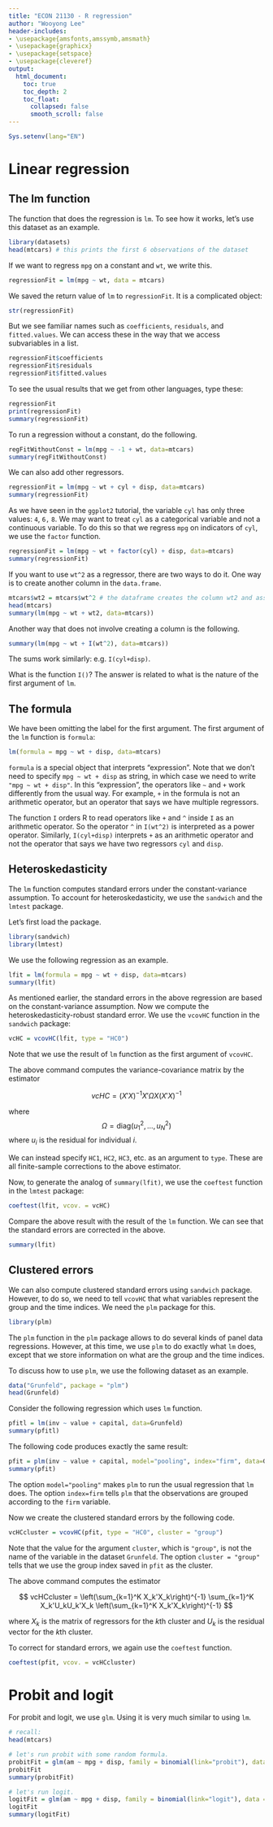 ```yaml
---
title: "ECON 21130 - R regression"
author: "Wooyong Lee"
header-includes:
- \usepackage{amsfonts,amssymb,amsmath}
- \usepackage{graphicx}
- \usepackage{setspace}
- \usepackage{cleveref}
output:
  html_document:
    toc: true
    toc_depth: 2
    toc_float:
      collapsed: false
      smooth_scroll: false
---
```


\newcommand{\beq}{\begin{equation}}
\newcommand{\eeq}{\end{equation}}
\newcommand{\beqr}{\begin{eqnarray}}
\newcommand{\eeqr}{\end{eqnarray}}
\newcommand{\nn}{\nonumber\\}

\newcommand{\var}{\textrm{Var}}
\newcommand{\cov}{\textrm{Cov}}
\newcommand{\corr}{\textrm{Corr}}
\newcommand{\E}{\mathbb{E}}
\newcommand{\pp}{\mathbb{P}}
\newcommand{\veps}{\varepsilon}
\newcommand{\diag}{\textrm{diag}}

\newcommand{\by}{\bar Y}
\newcommand{\bx}{\bar X}
\newcommand{\beps}{\bar\varepsilon}
\newcommand{\pt}{\partial}

\newcommand{\tb}{\textbf}
\newcommand{\ti}{\textit}
\newcommand{\mb}{\mathbb}
\newcommand{\mc}{\mathcal}
\newcommand{\st}{\qquad\text{subject to}\qquad}
\newcommand{\ra}{\quad\Rightarrow\quad}

\newcommand{\bsni}{\bigskip\noindent}

```r
Sys.setenv(lang="EN")
```


# Linear regression

## The lm function

The function that does the regression is `lm`. To see how it works, let's use this dataset as an example.

```r
library(datasets)
head(mtcars) # this prints the first 6 observations of the dataset
```

If we want to regress `mpg` on a constant and `wt`, we write this.

```r
regressionFit = lm(mpg ~ wt, data = mtcars)
```

We saved the return value of `lm` to `regressionFit`. It is a complicated object:

```r
str(regressionFit)
```

But we see familiar names such as `coefficients`, `residuals`, and `fitted.values`. We can access these in the way that we access subvariables in a list.

```r
regressionFit$coefficients
regressionFit$residuals
regressionFit$fitted.values
```



To see the usual results that we get from other languages, type these:

```r
regressionFit
print(regressionFit)
summary(regressionFit)
```

To run a regression without a constant, do the following.

```r
regFitWithoutConst = lm(mpg ~ -1 + wt, data=mtcars)
summary(regFitWithoutConst)
```

We can also add other regressors.

```r
regressionFit = lm(mpg ~ wt + cyl + disp, data=mtcars)
summary(regressionFit)
```

As we have seen in the `ggplot2` tutorial, the variable `cyl` has only three values: `4`, `6,` `8`. We may want to treat `cyl` as a categorical variable and not a continuous variable. To do this so that we regress `mpg` on indicators of `cyl`, we use the `factor` function.

```r
regressionFit = lm(mpg ~ wt + factor(cyl) + disp, data=mtcars)
summary(regressionFit)
```

If you want to use `wt^2` as a regressor, there are two ways to do it. One way is to create another column in the `data.frame`.

```r
mtcars$wt2 = mtcars$wt^2 # the dataframe creates the column wt2 and assign the values.
head(mtcars)
summary(lm(mpg ~ wt + wt2, data=mtcars))
```

Another way that does not involve creating a column is the following.

```r
summary(lm(mpg ~ wt + I(wt^2), data=mtcars))
```

The sums work similarly: e.g. `I(cyl+disp)`.

What is the function `I()`? The answer is related to what is the nature of the first argument of `lm`.

## The formula

We have been omitting the label for the first argument. The first argument of the `lm` function is `formula`:

```r
lm(formula = mpg ~ wt + disp, data=mtcars)
```

`formula` is a special object that interprets "expression". Note that we don't need to specify `mpg ~ wt + disp` as string, in which case we need to write `"mpg ~ wt + disp"`. In this "expression", the operators like `~` and `+` work differently from the usual way. For example, `+` in the formula is not an arithmetic operator, but an operator that says we have multiple regressors.

The function `I` orders R to read operators like `+` and `^` inside `I` as an arithmetic operator. So the operator `^` in `I(wt^2)` is interpreted as a power operator. Similarly, `I(cyl+disp)` interprets `+` as an arithmetic operator and not the operator that says we have two regressors `cyl` and `disp`.

## Heteroskedasticity

The `lm` function computes standard errors under the constant-variance assumption. To account for heteroskedasticity, we use the `sandwich` and the `lmtest` package. 

Let's first load the package.

```r
library(sandwich)
library(lmtest)
```

We use the following regression as an example.

```r
lfit = lm(formula = mpg ~ wt + disp, data=mtcars)
summary(lfit)
```

As mentioned earlier, the standard errors in the above regression are based on the constant-variance assumption. Now we compute the heteroskedasticity-robust standard error. We use the `vcovHC` function in the `sandwich` package:

```r
vcHC = vcovHC(lfit, type = "HC0")
```

Note that we use the result of `lm` function as the first argument of `vcovHC`. 

The above command computes the variance-covariance matrix by the estimator

$$
  vcHC = (X'X)^{-1}X'\Omega X(X'X)^{-1}
$$

where
$$
  \Omega = \text{diag}(u_1^2, \ldots, u_N^2)
$$
where $u_i$ is the residual for individual $i$.

We can instead specify `HC1`, `HC2`, `HC3`, etc. as an argument to `type`. These are all finite-sample corrections to the above estimator.

Now, to generate the analog of `summary(lfit)`, we use the `coeftest` function in the `lmtest` package:

```r
coeftest(lfit, vcov. = vcHC)
```

Compare the above result with the result of the `lm` function. We can see that the standard errors are corrected in the above. 

```r
summary(lfit)
```

## Clustered errors

We can also compute clustered standard errors using `sandwich` package. However, to do so, we need to tell `vcovHC` that what variables represent the group and the time indices. We need the `plm` package for this.

```r
library(plm)
```

The `plm` function in the `plm` package allows to do several kinds of panel data regressions. However, at this time, we use `plm` to do exactly what `lm` does, except that we store information on what are the group and the time indices. 

To discuss how to use `plm`, we use the following dataset as an example.
```r
data("Grunfeld", package = "plm")
head(Grunfeld)
```

Consider the following regression which uses `lm` function.

```r
pfitl = lm(inv ~ value + capital, data=Grunfeld)
summary(pfitl)
```

The following code produces exactly the same result:

```r
pfit = plm(inv ~ value + capital, model="pooling", index="firm", data=Grunfeld)
summary(pfit)
```

The option `model="pooling"` makes `plm` to run the usual regression that `lm` does. The option `index=firm` tells `plm` that the observations are grouped according to the `firm` variable.

Now we create the clustered standard errors by the following code.

```r
vcHCcluster = vcovHC(pfit, type = "HC0", cluster = "group")
```

Note that the value for the argument `cluster`, which is `"group"`, is not the name of the variable in the dataset `Grunfeld`. The option `cluster = "group"` tells that we use the group index saved in `pfit` as the cluster.

The above command computes the estimator

$$
  vcHCcluster = \left(\sum_{k=1}^K X_k'X_k\right)^{-1} \sum_{k=1}^K X_k'U_kU_k'X_k \left(\sum_{k=1}^K X_k'X_k\right)^{-1}
$$

where $X_k$ is the matrix of regressors for the $k$th cluster and $U_k$ is the residual vector for the $k$th cluster.

To correct for standard errors, we again use the `coeftest` function.

```r
coeftest(pfit, vcov. = vcHCcluster)
```

# Probit and logit

For probit and logit, we use `glm`. Using it is very much similar to using `lm`.

```r
# recall:
head(mtcars)

# let's run probit with some random formula. 
probitFit = glm(am ~ mpg + disp, family = binomial(link="probit"), data = mtcars)
probitFit
summary(probitFit)

# let's run logit.
logitFit = glm(am ~ mpg + disp, family = binomial(link="logit"), data = mtcars)
logitFit
summary(logitFit)

```









